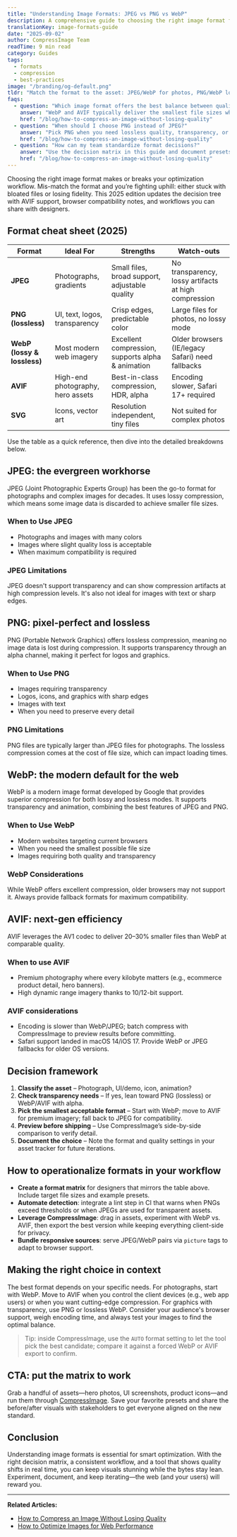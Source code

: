```yaml
---
title: "Understanding Image Formats: JPEG vs PNG vs WebP"
description: A comprehensive guide to choosing the right image format for your needs and understanding the trade-offs.
translationKey: image-formats-guide
date: "2025-09-02"
author: CompressImage Team
readTime: 9 min read
category: Guides
tags:
  - formats
  - compression
  - best-practices
image: "/branding/og-default.png"
tldr: "Match the format to the asset: JPEG/WebP for photos, PNG/WebP lossless for crisp UI, AVIF when you need next-gen savings—and always confirm with a before/after preview in CompressImage."
faqs:
  - question: "Which image format offers the best balance between quality and file size?"
    answer: "WebP and AVIF typically deliver the smallest file sizes while keeping visual quality high, but JPEG remains a great choice for photos when older browser support matters."
    href: "/blog/how-to-compress-an-image-without-losing-quality"
  - question: "When should I choose PNG instead of JPEG?"
    answer: "Pick PNG when you need lossless quality, transparency, or crisp edges for graphics and UI elements; JPEG is better suited to photographs and gradients."
    href: "/blog/how-to-compress-an-image-without-losing-quality"
  - question: "How can my team standardize format decisions?"
    answer: "Use the decision matrix in this guide and document presets in your asset spec. CompressImage lets you save preferred settings, making it easy to stay consistent."
    href: "/blog/how-to-compress-an-image-without-losing-quality"
---
```


Choosing the right image format makes or breaks your optimization workflow. Mis-match the format and you’re fighting uphill: either stuck with bloated files or losing fidelity. This 2025 edition updates the decision tree with AVIF support, browser compatibility notes, and workflows you can share with designers.

## Format cheat sheet (2025)

| Format | Ideal For | Strengths | Watch-outs |
| --- | --- | --- | --- |
| **JPEG** | Photographs, gradients | Small files, broad support, adjustable quality | No transparency, lossy artifacts at high compression |
| **PNG (lossless)** | UI, text, logos, transparency | Crisp edges, predictable color | Large files for photos, no lossy mode |
| **WebP (lossy & lossless)** | Most modern web imagery | Excellent compression, supports alpha & animation | Older browsers (IE/legacy Safari) need fallbacks |
| **AVIF** | High-end photography, hero assets | Best-in-class compression, HDR, alpha | Encoding slower, Safari 17+ required |
| **SVG** | Icons, vector art | Resolution independent, tiny files | Not suited for complex photos |

Use the table as a quick reference, then dive into the detailed breakdowns below.

## JPEG: the evergreen workhorse

JPEG (Joint Photographic Experts Group) has been the go-to format for photographs and complex images for decades. It uses lossy compression, which means some image data is discarded to achieve smaller file sizes.

### When to Use JPEG

- Photographs and images with many colors
- Images where slight quality loss is acceptable
- When maximum compatibility is required

### JPEG Limitations

JPEG doesn't support transparency and can show compression artifacts at high compression levels. It's also not ideal for images with text or sharp edges.

## PNG: pixel-perfect and lossless

PNG (Portable Network Graphics) offers lossless compression, meaning no image data is lost during compression. It supports transparency through an alpha channel, making it perfect for logos and graphics.

### When to Use PNG

- Images requiring transparency
- Logos, icons, and graphics with sharp edges
- Images with text
- When you need to preserve every detail

### PNG Limitations

PNG files are typically larger than JPEG files for photographs. The lossless compression comes at the cost of file size, which can impact loading times.

## WebP: the modern default for the web

WebP is a modern image format developed by Google that provides superior compression for both lossy and lossless modes. It supports transparency and animation, combining the best features of JPEG and PNG.

### When to Use WebP

- Modern websites targeting current browsers
- When you need the smallest possible file size
- Images requiring both quality and transparency

### WebP Considerations

While WebP offers excellent compression, older browsers may not support it. Always provide fallback formats for maximum compatibility.

## AVIF: next-gen efficiency

AVIF leverages the AV1 codec to deliver 20–30% smaller files than WebP at comparable quality.

### When to use AVIF

- Premium photography where every kilobyte matters (e.g., ecommerce product detail, hero banners).
- High dynamic range imagery thanks to 10/12-bit support.

### AVIF considerations

- Encoding is slower than WebP/JPEG; batch compress with CompressImage to preview results before committing.
- Safari support landed in macOS 14/iOS 17. Provide WebP or JPEG fallbacks for older OS versions.

## Decision framework

1. **Classify the asset** – Photograph, UI/demo, icon, animation?
2. **Check transparency needs** – If yes, lean toward PNG (lossless) or WebP/AVIF with alpha.
3. **Pick the smallest acceptable format** – Start with WebP; move to AVIF for premium imagery; fall back to JPEG for compatibility.
4. **Preview before shipping** – Use CompressImage’s side-by-side comparison to verify detail.
5. **Document the choice** – Note the format and quality settings in your asset tracker for future iterations.

## How to operationalize formats in your workflow

- **Create a format matrix** for designers that mirrors the table above. Include target file sizes and example presets.
- **Automate detection**: integrate a lint step in CI that warns when PNGs exceed thresholds or when JPEGs are used for transparent assets.
- **Leverage CompressImage**: drag in assets, experiment with WebP vs. AVIF, then export the best version while keeping everything client-side for privacy.
- **Bundle responsive sources**: serve JPEG/WebP pairs via `picture` tags to adapt to browser support.

## Making the right choice in context

The best format depends on your specific needs. For photographs, start with WebP. Move to AVIF when you control the client devices (e.g., web app users) or when you want cutting-edge compression. For graphics with transparency, use PNG or lossless WebP. Consider your audience's browser support, weigh encoding time, and always test your images to find the optimal balance.

> Tip: inside CompressImage, use the `AUTO` format setting to let the tool pick the best candidate; compare it against a forced WebP or AVIF export to confirm.

## CTA: put the matrix to work

Grab a handful of assets—hero photos, UI screenshots, product icons—and run them through [CompressImage](https://www.compressimage.dev/). Save your favorite presets and share the before/after visuals with stakeholders to get everyone aligned on the new standard.

## Conclusion

Understanding image formats is essential for smart optimization. With the right decision matrix, a consistent workflow, and a tool that shows quality shifts in real time, you can keep visuals stunning while the bytes stay lean. Experiment, document, and keep iterating—the web (and your users) will reward you.

---

**Related Articles:**
- [How to Compress an Image Without Losing Quality](/blog/how-to-compress-an-image-without-losing-quality)
- [How to Optimize Images for Web Performance](/blog/optimize-images-web-performance)
